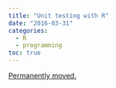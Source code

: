 ```yaml
---
title: "Unit testing with R"
date: "2016-03-31"
categories:
  - R
  - programming
toc: true
---
```


[Permanently moved.](../../posts/2016-03-31-unit-testing-with-r.qmd)
